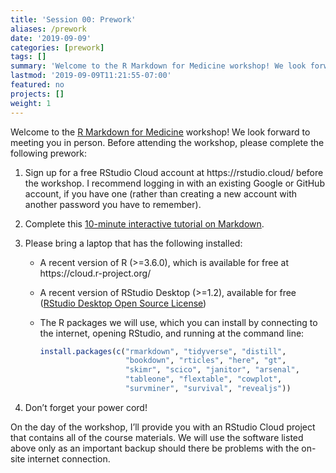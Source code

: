 ```yaml
---
title: 'Session 00: Prework'
aliases: /prework
date: '2019-09-09'
categories: [prework]
tags: []
summary: 'Welcome to the R Markdown for Medicine workshop! We look forward to meeting you in person. Here is all you need to do ahead of time.'
lastmod: '2019-09-09T11:21:55-07:00'
featured: no
projects: []
weight: 1
---
```


Welcome to the [R Markdown for Medicine](/) workshop! We look forward to meeting you in person. Before attending the workshop, please complete the following prework:

1. Sign up for a free RStudio Cloud account at https://rstudio.cloud/ before the workshop. I recommend logging in with an existing Google or GitHub account, if you have one (rather than creating a new account with another password you have to remember).

1. Complete this [10-minute interactive tutorial on Markdown](https://commonmark.org/help/tutorial/). 

1. Please bring a laptop that has the following installed:

    + A recent version of R (>=3.6.0), which is available for free at https://cloud.r-project.org/
    + A recent version of RStudio Desktop (>=1.2), available for free ([RStudio Desktop Open Source License](https://www.rstudio.com/products/rstudio/download/#download))
    + The R packages we will use, which you can install by connecting to the internet, opening RStudio, and running at the command line:

        ```r
        install.packages(c("rmarkdown", "tidyverse", "distill", 
                           "bookdown", "rticles", "here", "gt",
                           "skimr", "scico", "janitor", "arsenal",
                           "tableone", "flextable", "cowplot",
                           "survminer", "survival", "revealjs"))
        ```
    
1. Don't forget your power cord!

On the day of the workshop, I'll provide you with an RStudio Cloud project that contains all of the course materials. We will use the software listed above only as an important backup should there be problems with the on-site internet connection.

